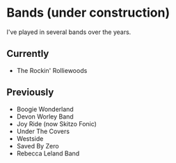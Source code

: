# Bands (under construction)

I've played in several bands over the years.

## Currently

- The Rockin' Rolliewoods

## Previously

- Boogie Wonderland
- Devon Worley Band
- Joy Ride (now Skitzo Fonic)
- Under The Covers
- Westside
- Saved By Zero
- Rebecca Leland Band
